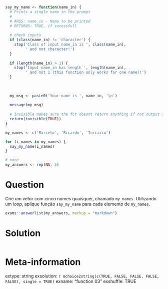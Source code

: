 ```r
say_my_name <- function(name_in) {
  # Prints a single name in the prompt
  #
  # ARGS: name_in - Name to be printed
  # RETURNS: TRUE, if sucessfull
  
  # check inputs
  if (class(name_in) != 'character') {
    stop('Class of input name_in is ', class(name_in), 
         ' and not character!')
  }
  
  if (length(name_in) > 1) {
    stop('Input name_in has length ', length(name_in), 
         ' and not 1 (this function only works for one name)!')
  }
  
  
  
  my_msg <- paste0('Your name is ', name_in, '\n')
  
  message(my_msg)
  
  # invisible makes sure the fct doesnt return anything if not output is set
  return(invisible(TRUE))
}

my_names <- c('Marcelo', 'Ricardo', 'Tarcizio')

for (i_names in my_names) {
  say_my_name(i_names)
}
```

```r
# none
my_answers <- rep(NA, 5)
```

Question
========

Crie um vetor com cinco nomes quaisquer, chamado `my_names`. Utilizando um _loop_, aplique função `say_my_name` para cada elemento de  `my_names`.

```r
exams::answerlist(my_answers, markup = "markdown")
```

Solution
================

```r
```


Meta-information
================
extype: string
exsolution: `r mchoice2string(c(TRUE, FALSE, FALSE, FALSE, FALSE), single = TRUE)`
exname: "function 03"
exshuffle: TRUE

